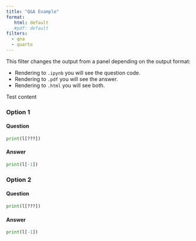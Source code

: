 ```yaml
---
title: "Q&A Example"
format:
   html: default
   #pdf: default
filters:
  - qna
  - quarto
---
```


This filter changes the output from a panel depending on the output format: 

- Rendering to `.ipynb` you will see the question code.
- Rendering to `.pdf` you will see the answer.
- Rendering to `.html` you will see both.

::: {.test}

Test content

:::

### Option 1

::: {.qna}

#### Question

```python
print(l[???])
```

#### Answer

```python
print(l[-1])
```

:::

### Option 2

::: {.qna .panel-tabset}

#### Question

```python
print(l[???])
```

#### Answer

```python
print(l[-1])
```

:::